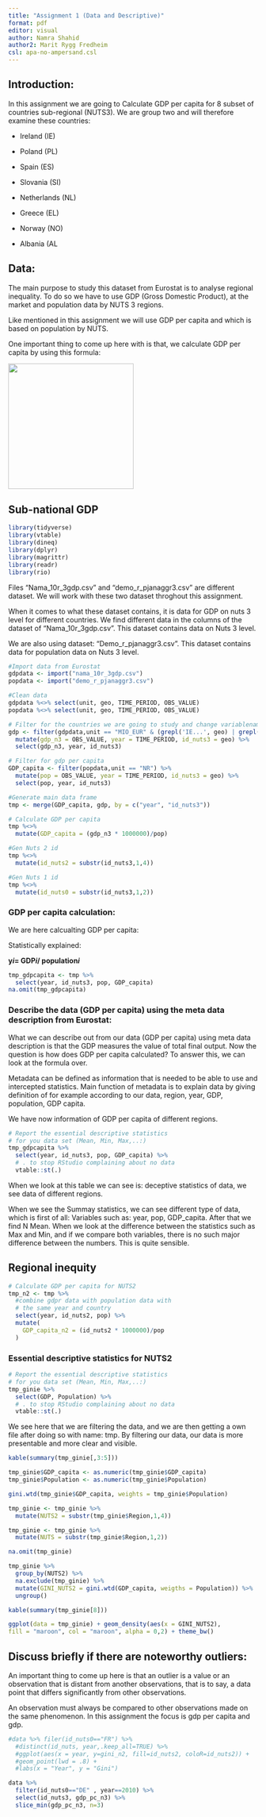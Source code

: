 ```yaml
---
title: "Assignment 1 (Data and Descriptive)"
format: pdf
editor: visual
author: Namra Shahid
author2: Marit Rygg Fredheim
csl: apa-no-ampersand.csl
---
```


## Introduction:

In this assignment we are going to Calculate GDP per capita for 8 subset of countries sub-regional (NUTS3).
We are group two and will therefore examine these countries:

-   Ireland (IE)

-   Poland (PL)

-   Spain (ES)

-   Slovania (SI)

-   Netherlands (NL)

-   Greece (EL)

-   Norway (NO)

-   Albania (AL

## Data:

The main purpose to study this dataset from Eurostat is to analyse regional inequality.
To do so we have to use GDP (Gross Domestic Product), at the market and population data by NUTS 3 regions.

Like mentioned in this assignment we will use GDP per capita and which is based on population by NUTS.

One important thing to come up here with is that, we calculate GDP per capita by using this formula:

![](images/paste-1EADC664.png){width="253"}

## Sub-national GDP

```r
library(tidyverse)
library(vtable)
library(dineq)
library(dplyr)
library(magrittr)
library(readr)
library(rio)
```

Files "Nama_10r_3gdp.csv" and "demo_r\_pjanaggr3.csv" are different dataset.
We will work with these two dataset throghout this assignment.

When it comes to what these dataset contains, it is data for GDP on nuts 3 level for different countries.
We find different data in the columns of the dataset of "Nama_10r_3gdp.csv".
This dataset contains data on Nuts 3 level.

We are also using dataset: "Demo_r\_pjanaggr3.csv".
This dataset contains data for population data on Nuts 3 level.

```r
#Import data from Eurostat
gdpdata <- import("nama_10r_3gdp.csv")
popdata <- import("demo_r_pjanaggr3.csv")

#Clean data 
gdpdata %<>% select(unit, geo, TIME_PERIOD, OBS_VALUE)
popdata %<>% select(unit, geo, TIME_PERIOD, OBS_VALUE)

# Filter for the countries we are going to study and change variablenames
gdp <- filter(gdpdata,unit == "MIO_EUR" & (grepl('IE...', geo) | grepl('PL...', geo) | grepl('ES...', geo) | grepl('SI...', geo) | grepl('NL...', geo) | grepl('ES...', geo) | grepl('NO...', geo) | grepl('AL...', geo))) %>%
  mutate(gdp_n3 = OBS_VALUE, year = TIME_PERIOD, id_nuts3 = geo) %>%
  select(gdp_n3, year, id_nuts3)

# Filter for gdp per capita
GDP_capita <- filter(popdata,unit == "NR") %>% 
  mutate(pop = OBS_VALUE, year = TIME_PERIOD, id_nuts3 = geo) %>%
  select(pop, year, id_nuts3)

#Generate main data frame
tmp <- merge(GDP_capita, gdp, by = c("year", "id_nuts3"))

# Calculate GDP per capita
tmp %<>%
  mutate(GDP_capita = (gdp_n3 * 1000000)/pop)

#Gen Nuts 2 id
tmp %<>%
  mutate(id_nuts2 = substr(id_nuts3,1,4))

#Gen Nuts 1 id
tmp %<>%
  mutate(id_nuts0 = substr(id_nuts3,1,2))
```

### GDP per capita calculation:

We are here calcualting GDP per capita:

Statistically explained:

**y*i*= GDP*i*/ population*i***

```r
tmp_gdpcapita <- tmp %>%
  select(year, id_nuts3, pop, GDP_capita)
na.omit(tmp_gdpcapita)
```

### Describe the data (GDP per capita) using the meta data description from Eurostat:

What we can describe out from our data (GDP per capita) using meta data description is that the GDP measures the value of total final output.
Now the question is how does GDP per capita calculated?
To answer this, we can look at the formula over.

Metadata can be defined as information that is needed to be able to use and intercepted statistics.
Main function of metadata is to explain data by giving definition of for example according to our data, region, year, GDP, population, GDP capita.

We have now information of GDP per capita of different regions.

```r
# Report the essential descriptive statistics 
# for you data set (Mean, Min, Max,..:)
tmp_gdpcapita %>% 
  select(year, id_nuts3, pop, GDP_capita) %>% 
  # . to stop RStudio complaining about no data
  vtable::st(.)
```

When we look at this table we can see is: deceptive statistics of data, we see data of different regions.

When we see the Summay statistics, we can see different type of data, which is first of all: Variables such as: year, pop, GDP_capita.
After that we find N Mean.
When we look at the difference between the statistics such as Max and Min, and if we compare both variables, there is no such major difference between the numbers.
This is quite sensible.

## Regional inequity

```r
# Calculate GDP per capita for NUTS2
tmp_n2 <- tmp %>%
  #combine gdpr data with population data with 
  # the same year and country
  select(year, id_nuts2, pop) %>% 
  mutate(
    GDP_capita_n2 = (id_nuts2 * 1000000)/pop
  )

```

### Essential descriptive statistics for NUTS2

```r
# Report the essential descriptive statistics 
# for you data set (Mean, Min, Max,..:)
tmp_ginie %>% 
  select(GDP, Population) %>% 
  # . to stop RStudio complaining about no data
  vtable::st(.)
```

We see here that we are filtering the data, and we are then getting a own file after doing so with name: tmp.
By filtering our data, our data is more presentable and more clear and visible.

```r
kable(summary(tmp_ginie[,3:5]))
```

```r
tmp_ginie$GDP_capita <- as.numeric(tmp_ginie$GDP_capita)
tmp_ginie$Population <- as.numeric(tmp_ginie$Population)
```

```r
gini.wtd(tmp_ginie$GDP_capita, weights = tmp_ginie$Population)
```

```r
tmp_ginie <- tmp_ginie %>%
  mutate(NUTS2 = substr(tmp_ginie$Region,1,4))

tmp_ginie <- tmp_ginie %>%
  mutate(NUTS = substr(tmp_ginie$Region,1,2))

na.omit(tmp_ginie)

tmp_ginie %>% 
  group_by(NUTS2) %>%
  na.exclude(tmp_ginie) %>%
  mutate(GINI_NUTS2 = gini.wtd(GDP_capita, weigths = Population)) %>%
  ungroup()
```

```r
kable(summary(tmp_ginie[8]))
```

```r
ggplot(data = tmp_ginie) + geom_density(aes(x = GINI_NUTS2), 
fill = "maroon", col = "maroon", alpha = 0,2) + theme_bw()
```

## Discuss briefly if there are noteworthy outliers:

An important thing to come up here is that an outlier is a value or an observation that is distant from another observations, that is to say, a data point that differs significantly from other observations.

An observation must always be compared to other observations made on the same phenomenon.
In this assignment the focus is gdp per capita and gdp.

```r
#data %>% filer(id_nuts0=="FR") %>% 
  #distinct(id_nuts, year,.keep_all=TRUE) %>% 
  #ggplot(aes(x = year, y=gini_n2, fill=id_nuts2, coloR=id_nuts2)) + 
  #geom_point(lwd = .8) + 
  #labs(x = "Year", y = "Gini")
```

```r
data %>%
  filter(id_nuts0=="DE" , year==2010) %>%
  select(id_nuts3, gdp_pc_n3) %>%
  slice_min(gdp_pc_n3, n=3)
```
